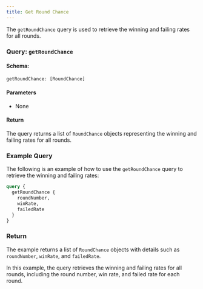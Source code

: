 ```yaml
---
title: Get Round Chance
---
```



The `getRoundChance` query is used to retrieve the winning and failing rates for all rounds.

### Query: `getRoundChance`

#### Schema:
```graphql
getRoundChance: [RoundChance]
```

#### Parameters

- None

#### Return

The query returns a list of `RoundChance` objects representing the winning and failing rates for all rounds.

### Example Query

The following is an example of how to use the `getRoundChance` query to retrieve the winning and failing rates:

```graphql
query {
  getRoundChance {
    roundNumber,
    winRate,
    failedRate
  }
}
```

### Return

The example returns a list of `RoundChance` objects with details such as `roundNumber`, `winRate`, and `failedRate`.

In this example, the query retrieves the winning and failing rates for all rounds, including the round number, win rate, and failed rate for each round.